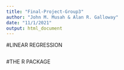 ```yaml
---
title: "Final-Project-Group3"
author: "John M. Musah & Alan R. Galloway"
date: "11/1/2021"
output: html_document
---
```




#LINEAR REGRESSION

```r

```








#THE R PACKAGE

```r

```



























